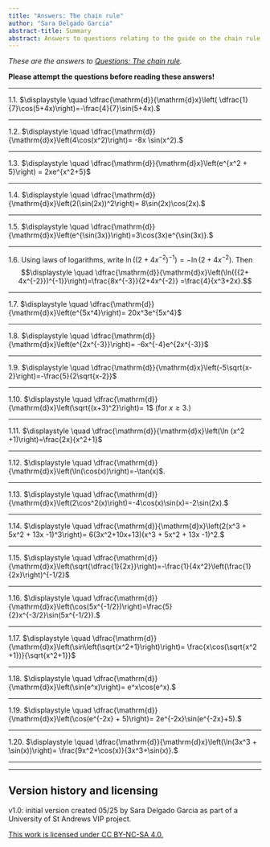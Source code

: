 ```yaml
---
title: "Answers: The chain rule"
author: "Sara Delgado Garcia"
abstract-title: Summary
abstract: Answers to questions relating to the guide on the chain rule.
---
```


*These are the answers to [Questions: The chain rule](../questions/qs-chainrule.qmd).* 

**Please attempt the questions before reading these answers!**

---

1.1. $\displaystyle \quad \dfrac{\mathrm{d}}{\mathrm{d}x}\left( \dfrac{1}{7}\cos(5+4x)\right)=-\frac{4}{7}\sin(5+4x).$

---

1.2. $\displaystyle \quad \dfrac{\mathrm{d}}{\mathrm{d}x}\left(4\cos(x^2)\right)= -8x \sin(x^2).$

---

1.3. $\displaystyle \quad \dfrac{\mathrm{d}}{\mathrm{d}x}\left(e^{x^2 + 5}\right) = 2xe^{x^2+5}$

---

1.4. $\displaystyle \quad \dfrac{\mathrm{d}}{\mathrm{d}x}\left(2(\sin(2x))^2\right)= 8\sin(2x)\cos(2x).$

---

1.5. $\displaystyle \quad \dfrac{\mathrm{d}}{\mathrm{d}x}\left(e^{\sin(3x)}\right)=3\cos(3x)e^{\sin(3x)}.$

---

1.6. Using laws of logarithms, write $\ln((2+4x^{-2})^{-1})=-\ln(2+4x^{-2})$. Then $$\displaystyle \quad \dfrac{\mathrm{d}}{\mathrm{d}x}\left(\ln({{2+ 4x^{-2}})^{-1}}\right)=\frac{8x^{-3}}{2+4x^{-2}} =\frac{4}{x^3+2x}.$$

---

1.7. $\displaystyle \quad \dfrac{\mathrm{d}}{\mathrm{d}x}\left(e^{5x^4}\right)= 20x^3e^{5x^4}$

---

1.8. $\displaystyle \quad \dfrac{\mathrm{d}}{\mathrm{d}x}\left(e^{2x^{-3}}\right)= -6x^{-4}e^{2x^{-3}}$

---

1.9. $\displaystyle \quad \dfrac{\mathrm{d}}{\mathrm{d}x}\left(-5\sqrt{x-2}\right)=-\frac{5}{2\sqrt{x-2}}$

---

1.10. $\displaystyle \quad \dfrac{\mathrm{d}}{\mathrm{d}x}\left(\sqrt{(x+3)^2}\right)= 1$ (for $x\geq 3$.)

---

1.11. $\displaystyle \quad \dfrac{\mathrm{d}}{\mathrm{d}x}\left(\ln (x^2 +1)\right)=\frac{2x}{x^2+1}$

---

1.12. $\displaystyle \quad \dfrac{\mathrm{d}}{\mathrm{d}x}\left(\ln(\cos(x))\right)=-\tan(x)$.

---

1.13. $\displaystyle \quad \dfrac{\mathrm{d}}{\mathrm{d}x}\left(2\cos^2(x)\right)=-4\cos(x)\sin(x)=-2\sin(2x).$

---

1.14. $\displaystyle \quad \dfrac{\mathrm{d}}{\mathrm{d}x}\left(2(x^3 + 5x^2 + 13x -1)^3\right)= 6(3x^2+10x+13)(x^3 + 5x^2 + 13x -1)^2.$

---

1.15. $\displaystyle \quad \dfrac{\mathrm{d}}{\mathrm{d}x}\left(\sqrt{\dfrac{1}{2x}}\right)=-\frac{1}{4x^2}\left(\frac{1}{2x}\right)^{-1/2}$

---

1.16. $\displaystyle \quad \dfrac{\mathrm{d}}{\mathrm{d}x}\left(\cos(5x^{-1/2})\right)=\frac{5}{2}x^{-3/2}\sin(5x^{-1/2}).$

---

1.17. $\displaystyle \quad \dfrac{\mathrm{d}}{\mathrm{d}x}\left(\sin\left(\sqrt{x^2+1}\right)\right)= \frac{x\cos(\sqrt{x^2 +1})}{\sqrt{x^2+1}}$

---

1.18. $\displaystyle \quad \dfrac{\mathrm{d}}{\mathrm{d}x}\left(\sin(e^x)\right)= e^x\cos(e^x).$

---

1.19. $\displaystyle \quad \dfrac{\mathrm{d}}{\mathrm{d}x}\left(\cos(e^{-2x} + 5)\right)= 2e^{-2x}\sin(e^{-2x}+5).$

---

1.20. $\displaystyle \quad \dfrac{\mathrm{d}}{\mathrm{d}x}\left(\ln(3x^3 + \sin(x))\right)= \frac{9x^2+\cos(x)}{3x^3+\sin(x)}.$

---

---

## Version history and licensing {-}

v1.0: initial version created 05/25 by Sara Delgado Garcia as part of a University of St Andrews VIP project.

[This work is licensed under CC BY-NC-SA 4.0.](https://creativecommons.org/licenses/by-nc-sa/4.0/?ref=chooser-v1)

